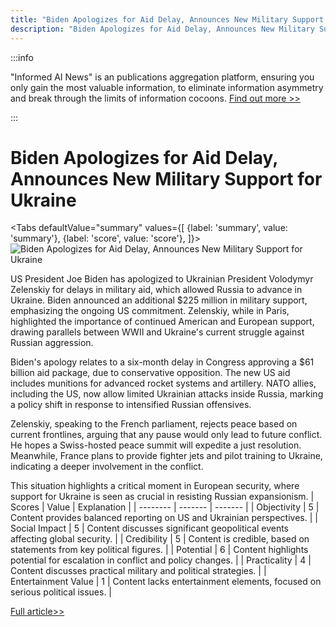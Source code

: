 ```yaml
---
title: "Biden Apologizes for Aid Delay, Announces New Military Support for Ukraine"
description: "Biden Apologizes for Aid Delay, Announces New Military Support for Ukraine"
---
```



:::info

"Informed AI News" is an publications aggregation platform, ensuring you only gain the most valuable information, to eliminate information asymmetry and break through the limits of information cocoons.  [Find out more >>](/)

:::

# Biden Apologizes for Aid Delay, Announces New Military Support for Ukraine


<Tabs
	defaultValue="summary"
	values={[
	{label: 'summary', value: 'summary'},
	{label: 'score', value: 'score'},
]}>
<TabItem value="summary">
<img
  src="https://image.informedainews.com/2024/06/Pol-SB1-1717829346-0.jpg"
  alt="Biden Apologizes for Aid Delay, Announces New Military Support for Ukraine"
/>



US President Joe Biden has apologized to Ukrainian President Volodymyr Zelenskiy for delays in military aid, which allowed Russia to advance in Ukraine. Biden announced an additional $225 million in military support, emphasizing the ongoing US commitment. Zelenskiy, while in Paris, highlighted the importance of continued American and European support, drawing parallels between WWII and Ukraine's current struggle against Russian aggression.

Biden's apology relates to a six-month delay in Congress approving a $61 billion aid package, due to conservative opposition. The new US aid includes munitions for advanced rocket systems and artillery. NATO allies, including the US, now allow limited Ukrainian attacks inside Russia, marking a policy shift in response to intensified Russian offensives.

Zelenskiy, speaking to the French parliament, rejects peace based on current frontlines, arguing that any pause would only lead to future conflict. He hopes a Swiss-hosted peace summit will expedite a just resolution. Meanwhile, France plans to provide fighter jets and pilot training to Ukraine, indicating a deeper involvement in the conflict.

This situation highlights a critical moment in European security, where support for Ukraine is seen as crucial in resisting Russian expansionism.
</TabItem>
<TabItem value="score">
	| Scores     | Value   | Explanation |
	| -------- | ------- | ------- |
	| Objectivity  | 5    | Content provides balanced reporting on US and Ukrainian perspectives.    |
	| Social Impact | 5     | Content discusses significant geopolitical events affecting global security.    |
	| Credibility    | 5    | Content is credible, based on statements from key political figures.    |
	| Potential    | 6    | Content highlights potential for escalation in conflict and policy changes.    |
	| Practicality    | 4    | Content discusses practical military and political strategies.    |
	| Entertainment Value    | 1    | Content lacks entertainment elements, focused on serious political issues.    |
</TabItem>
</Tabs>

[Full article>>](https://www.theguardian.com/world/article/2024/jun/07/joe-biden-apologises-zelenskiy-delay-us-military-support)
